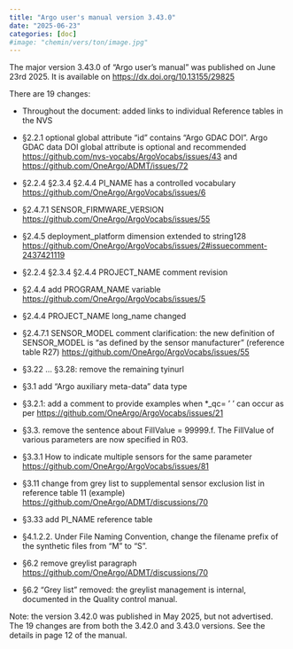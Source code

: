 ```yaml
---
title: "Argo user's manual version 3.43.0"
date: "2025-06-23"
categories: [doc]
#image: "chemin/vers/ton/image.jpg"
---
```

The major version 3.43.0 of "Argo user's manual" was published on June 23rd 2025.
It is available on [https://dx.doi.org/10.13155/29825](https://dx.doi.org/10.13155/29825){target="_blank"}

There are 19 changes: 

- Throughout the document: added links to individual Reference tables in the NVS

- §2.2.1 optional global attribute “id” contains “Argo GDAC DOI”. Argo GDAC data DOI global attribute is optional and recommended [https://github.com/nvs-vocabs/ArgoVocabs/issues/43](https://github.com/nvs-vocabs/ArgoVocabs/issues/43){target="_blank"}  and [https://github.com/OneArgo/ADMT/issues/72](https://github.com/OneArgo/ADMT/issues/72){target="_blank"} 

- §2.2.4 §2.3.4 §2.4.4 PI_NAME has a controlled vocabulary [https://github.com/OneArgo/ArgoVocabs/issues/6](https://github.com/OneArgo/ArgoVocabs/issues/6){target="_blank"} 

- §2.4.7.1 SENSOR_FIRMWARE_VERSION [https://github.com/OneArgo/ArgoVocabs/issues/55](https://github.com/OneArgo/ArgoVocabs/issues/55){target="_blank"} 

- §2.4.5 deployment_platform dimension extended to string128 [https://github.com/OneArgo/ArgoVocabs/issues/2#issuecomment-2437421119](https://github.com/OneArgo/ArgoVocabs/issues/2#issuecomment-2437421119){target="_blank"}

- §2.2.4 §2.3.4 §2.4.4 PROJECT_NAME comment revision

- §2.4.4 add PROGRAM_NAME variable [https://github.com/OneArgo/ArgoVocabs/issues/5](https://github.com/OneArgo/ArgoVocabs/issues/5){target="_blank"} 

- §2.4.4 PROJECT_NAME long_name changed

- §2.4.7.1 SENSOR_MODEL comment clarification: the new definition of SENSOR_MODEL is "as defined by the sensor manufacturer" (reference table R27) [https://github.com/OneArgo/ArgoVocabs/issues/55](https://github.com/OneArgo/ArgoVocabs/issues/55){target="_blank"} 

- §3.22 … §3.28: remove the remaining tyinurl

- §3.1 add “Argo auxiliary meta-data” data type

- §3.2.1: add a comment to provide examples when *_qc= ' ' can occur as per [https://github.com/OneArgo/ArgoVocabs/issues/21](https://github.com/OneArgo/ArgoVocabs/issues/21){target="_blank"} 

- §3.3.  remove the sentence about FillValue = 99999.f.  The FillValue of various parameters are now specified in R03.

- §3.3.1 How to indicate multiple sensors for the same parameter [https://github.com/OneArgo/ArgoVocabs/issues/81](https://github.com/OneArgo/ArgoVocabs/issues/81){target="_blank"} 

- §3.11 change from grey list to supplemental sensor exclusion list in reference table 11 (example) [https://github.com/OneArgo/ADMT/discussions/70](https://github.com/OneArgo/ADMT/discussions/70){target="_blank"} 

- §3.33 add PI_NAME reference table

- §4.1.2.2.  Under File Naming Convention, change the filename prefix of the synthetic files from "M" to "S".

- §6.2 remove greylist paragraph [https://github.com/OneArgo/ADMT/discussions/70](https://github.com/OneArgo/ADMT/discussions/70){target="_blank"} 

- §6.2 “Grey list” removed: the greylist management is internal, documented in the Quality control manual.
 

Note: the version 3.42.0 was published in May 2025, but not advertised. The 19 changes are from both the 3.42.0 and 3.43.0 versions. See the details in page 12 of the manual.